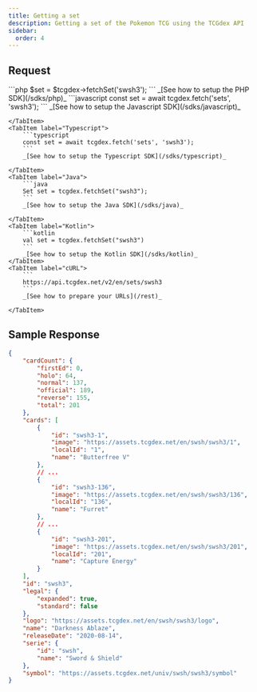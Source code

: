 ```yaml
---
title: Getting a set
description: Getting a set of the Pokemon TCG using the TCGdex API
sidebar:
  order: 4
---
```



## Request
<Tabs syncKey="sdk">
	<TabItem label="PHP">
		```php
		$set = $tcgdex->fetchSet('swsh3');
		```
		_[See how to setup the PHP SDK](/sdks/php)_
	</TabItem>
	<TabItem label="Javascript">
		```javascript
		const set = await tcgdex.fetch('sets', 'swsh3');
		```
		_[See how to setup the Javascript SDK](/sdks/javascript)_

	</TabItem>
	<TabItem label="Typescript">
		```typescript
		const set = await tcgdex.fetch('sets', 'swsh3');
		```
		_[See how to setup the Typescript SDK](/sdks/typescript)_

	</TabItem>
	<TabItem label="Java">
		```java
		Set set = tcgdex.fetchSet("swsh3");
		```
		_[See how to setup the Java SDK](/sdks/java)_

	</TabItem>
	<TabItem label="Kotlin">
		```kotlin
		val set = tcgdex.fetchSet("swsh3")
		```
		_[See how to setup the Kotlin SDK](/sdks/kotlin)_
	</TabItem>
	<TabItem label="cURL">
		```
		https://api.tcgdex.net/v2/en/sets/swsh3
		```
		_[See how to prepare your URLs](/rest)_

	</TabItem>
</Tabs>

## Sample Response

```json
{
	"cardCount": {
		"firstEd": 0,
		"holo": 64,
		"normal": 137,
		"official": 189,
		"reverse": 155,
		"total": 201
	},
	"cards": [
		{
			"id": "swsh3-1",
			"image": "https://assets.tcgdex.net/en/swsh/swsh3/1",
			"localId": "1",
			"name": "Butterfree V"
		},
		// ...
		{
			"id": "swsh3-136",
			"image": "https://assets.tcgdex.net/en/swsh/swsh3/136",
			"localId": "136",
			"name": "Furret"
		},
		// ...
		{
			"id": "swsh3-201",
			"image": "https://assets.tcgdex.net/en/swsh/swsh3/201",
			"localId": "201",
			"name": "Capture Energy"
		}
	],
	"id": "swsh3",
	"legal": {
		"expanded": true,
		"standard": false
	},
	"logo": "https://assets.tcgdex.net/en/swsh/swsh3/logo",
	"name": "Darkness Ablaze",
	"releaseDate": "2020-08-14",
	"serie": {
		"id": "swsh",
		"name": "Sword & Shield"
	},
	"symbol": "https://assets.tcgdex.net/univ/swsh/swsh3/symbol"
}
```
